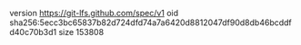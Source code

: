 version https://git-lfs.github.com/spec/v1
oid sha256:5ecc3bc65837b82d724dfd74a7a6420d8812047df90d8db46bcddfd40c70b3d1
size 153808
